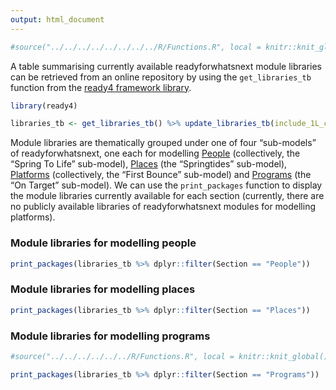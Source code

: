 ```yaml
---
output: html_document
---
```


```r
#source("../../../../../../../../R/Functions.R", local = knitr::knit_global())
```

A table summarising currently available readyforwhatsnext module libraries can be retrieved from an online repository by using the `get_libraries_tb` function from the [ready4 framework library](https://ready4-dev.github.io/ready4/).

```r
library(ready4)
```

```r
libraries_tb <- get_libraries_tb() %>% update_libraries_tb(include_1L_chr = "modules")#make_libraries_tb("modules")
```

Module libraries are thematically grouped under one of four "sub-models" of readyforwhatsnext, one each for modelling [People](/docs/model/modules/using-modules/people/) (collectively, the "Spring To Life" sub-model), [Places](/docs/model/modules/using-modules/places/) (the "Springtides" sub-model), [Platforms](/docs/model/modules/using-modules/platforms/) (collectively, the "First Bounce" sub-model) and [Programs](/docs/model/modules/using-modules/programs/) (the "On Target" sub-model). We can use the `print_packages` function to display the module libraries currently available for each section (currently, there are no publicly available libraries of readyforwhatsnext modules for modelling platforms).

### Module libraries for modelling people

```r
print_packages(libraries_tb %>% dplyr::filter(Section == "People"))
```

### Module libraries for modelling places

```r
print_packages(libraries_tb %>% dplyr::filter(Section == "Places"))
```

### Module libraries for modelling programs
```r
#source("../../../../../../R/Functions.R", local = knitr::knit_global())
```
```r
print_packages(libraries_tb %>% dplyr::filter(Section == "Programs"))
```
